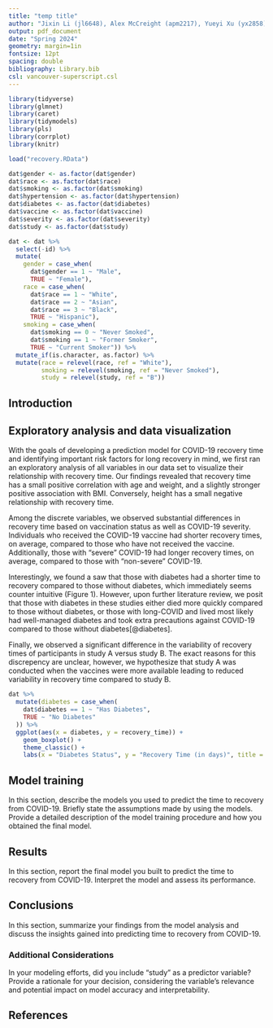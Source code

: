 ```yaml
---
title: "temp title"
author: "Jixin Li (jl6648), Alex McCreight (apm2217), Yueyi Xu (yx2858)"
output: pdf_document
date: "Spring 2024"
geometry: margin=1in
fontsize: 12pt
spacing: double
bibliography: Library.bib
csl: vancouver-superscript.csl
---
```


```r
library(tidyverse)
library(glmnet)
library(caret)
library(tidymodels)
library(pls)
library(corrplot)
library(knitr)

load("recovery.RData")

dat$gender <- as.factor(dat$gender)
dat$race <- as.factor(dat$race)
dat$smoking <- as.factor(dat$smoking)
dat$hypertension <- as.factor(dat$hypertension)
dat$diabetes <- as.factor(dat$diabetes)
dat$vaccine <- as.factor(dat$vaccine)
dat$severity <- as.factor(dat$severity)
dat$study <- as.factor(dat$study)

dat <- dat %>%
  select(-id) %>% 
  mutate(
    gender = case_when(
      dat$gender == 1 ~ "Male",
      TRUE ~ "Female"),
    race = case_when(
      dat$race == 1 ~ "White",
      dat$race == 2 ~ "Asian",
      dat$race == 3 ~ "Black",
      TRUE ~ "Hispanic"),
    smoking = case_when(
      dat$smoking == 0 ~ "Never Smoked",
      dat$smoking == 1 ~ "Former Smoker",
      TRUE ~ "Current Smoker")) %>% 
  mutate_if(is.character, as.factor) %>% 
  mutate(race = relevel(race, ref = "White"),
         smoking = relevel(smoking, ref = "Never Smoked"),
         study = relevel(study, ref = "B"))
```

## Introduction



## Exploratory analysis and data visualization

With the goals of developing a prediction model for COVID-19 recovery time and identifying important risk factors for long recovery in mind, we first ran an exploratory analysis of all variables in our data set to visualize their relationship with recovery time. Our findings revealed that recovery time has a small positive correlation with age and weight, and a slightly stronger positive association with BMI. Conversely, height has a small negative relationship with recovery time.

Among the discrete variables, we observed substantial differences in recovery time based on vaccination status as well as COVID-19 severity. Individuals who received the COVID-19 vaccine had shorter recovery times, on average, compared to those who have not received the vaccine. Additionally, those with "severe" COVID-19 had longer recovery times, on average, compared to those with "non-severe" COVID-19.

Interestingly, we found a saw that those with diabetes had a shorter time to recovery compared to those without diabetes, which immediately seems counter intuitive (Figure 1). However, upon further literature review, we posit that those with diabetes in these studies either died more quickly compared to those without diabetes, or those with long-COVID and lived most likely had well-managed diabetes and took extra precautions against COVID-19 compared to those without diabetes[@diabetes].

Finally, we observed a significant difference in the variability of recovery times of participants in study A versus study B. The exact reasons for this discrepency are unclear, however, we hypothesize that study A was conducted when the vaccines were more available leading to reduced variability in recovery time compared to study B. 

```r
dat %>%
  mutate(diabetes = case_when(
    dat$diabetes == 1 ~ "Has Diabetes",
    TRUE ~ "No Diabetes"
  )) %>% 
  ggplot(aes(x = diabetes, y = recovery_time)) +
    geom_boxplot() +
    theme_classic() + 
    labs(x = "Diabetes Status", y = "Recovery Time (in days)", title = "Figure 1: Diabetes Status vs Time to Recovery")
```


  
## Model training

In this section, describe the models you used to predict the time to recovery from COVID-19. Briefly state the assumptions made by using the models. Provide a detailed description of the model training procedure and how you obtained the final model.

## Results

In this section, report the final model you built to predict the time to recovery from COVID-19. Interpret the model and assess its performance.


## Conclusions

In this section, summarize your findings from the model analysis and discuss the insights gained into predicting time to recovery from COVID-19.

### Additional Considerations

In your modeling efforts, did you include "study" as a predictor variable? Provide a rationale for your decision, considering the variable's relevance and potential impact on model accuracy and interpretability.

## References